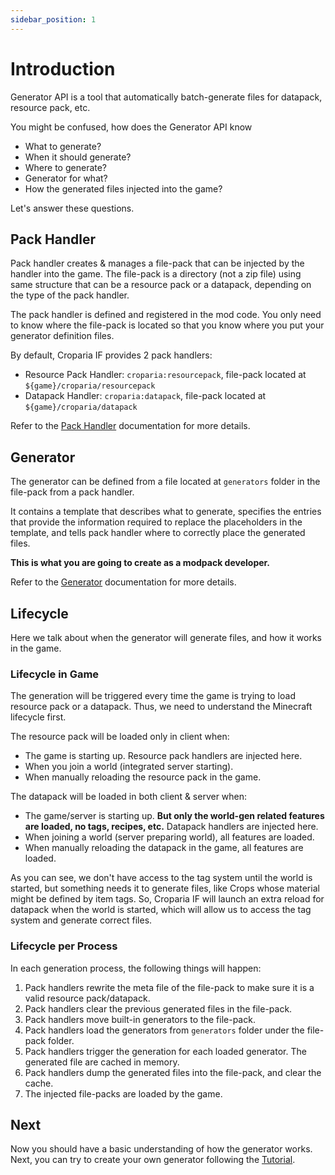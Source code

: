 ```yaml
---
sidebar_position: 1
---
```


# Introduction

Generator API is a tool that automatically batch-generate files for datapack, resource pack, etc.

You might be confused, how does the Generator API know
- What to generate?
- When it should generate?
- Where to generate?
- Generator for what?
- How the generated files injected into the game?

Let's answer these questions.

## Pack Handler

Pack handler creates & manages a file-pack that can be injected by the handler into the game. The file-pack is a
directory (not a zip file) using same structure that can be a resource pack or a datapack, depending on the type of the
pack handler.

The pack handler is defined and registered in the mod code. You only need to know where the file-pack is located so that
you know where you put your generator definition files.

By default, Croparia IF provides 2 pack handlers:
- Resource Pack Handler: `croparia:resourcepack`, file-pack located at `${game}/croparia/resourcepack`
- Datapack Handler: `croparia:datapack`, file-pack located at `${game}/croparia/datapack`

Refer to the [Pack Handler](./packhandler) documentation for more details.

## Generator

The generator can be defined from a file located at `generators` folder in the file-pack from a pack handler.

It contains a template that describes what to generate, specifies the entries that provide the information required to
replace the placeholders in the template, and tells pack handler where to correctly place the generated files.

**This is what you are going to create as a modpack developer.**

Refer to the [Generator](./generators) documentation for more details.

## Lifecycle

Here we talk about when the generator will generate files, and how it works in the game.

### Lifecycle in Game

The generation will be triggered every time the game is trying to load resource pack or a datapack. Thus, we need to
understand the Minecraft lifecycle first.

The resource pack will be loaded only in client when:
- The game is starting up. Resource pack handlers are injected here.
- When you join a world (integrated server starting).
- When manually reloading the resource pack in the game.

The datapack will be loaded in both client & server when:
- The game/server is starting up. **But only the world-gen related features are loaded, no tags, recipes, etc.**
Datapack handlers are injected here.
- When joining a world (server preparing world), all features are loaded.
- When manually reloading the datapack in the game, all features are loaded.

As you can see, we don't have access to the tag system until the world is started, but something needs it to generate
files, like Crops whose material might be defined by item tags. So, Croparia IF will launch an extra reload for
datapack when the world is started, which will allow us to access the tag system and generate correct files.

### Lifecycle per Process

In each generation process, the following things will happen:

1. Pack handlers rewrite the meta file of the file-pack to make sure it is a valid resource pack/datapack.
2. Pack handlers clear the previous generated files in the file-pack.
3. Pack handlers move built-in generators to the file-pack.
4. Pack handlers load the generators from `generators` folder under the file-pack folder.
5. Pack handlers trigger the generation for each loaded generator. The generated file are cached in memory.
6. Pack handlers dump the generated files into the file-pack, and clear the cache.
7. The injected file-packs are loaded by the game.

## Next

Now you should have a basic understanding of how the generator works. Next, you can try to create your own generator following
the [Tutorial](./tutorial).